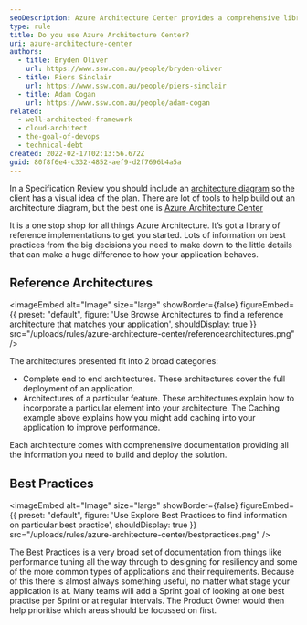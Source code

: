 ```yaml
---
seoDescription: Azure Architecture Center provides a comprehensive library of reference implementations and best practices to help you design and deploy well-architected solutions on Azure.
type: rule
title: Do you use Azure Architecture Center?
uri: azure-architecture-center
authors:
  - title: Bryden Oliver
    url: https://www.ssw.com.au/people/bryden-oliver
  - title: Piers Sinclair
    url: https://www.ssw.com.au/people/piers-sinclair
  - title: Adam Cogan
    url: https://www.ssw.com.au/people/adam-cogan
related:
  - well-architected-framework
  - cloud-architect
  - the-goal-of-devops
  - technical-debt
created: 2022-02-17T02:13:56.672Z
guid: 80f8f6e4-c332-4852-aef9-d2f7696b4a5a
---
```


In a Specification Review you should include an [architecture diagram](/architecture-diagram) so the client has a visual idea of the plan. There are lot of tools to help build out an architecture diagram, but the best one is [Azure Architecture Center](https://docs.microsoft.com/en-us/azure/architecture/)

It is a one stop shop for all things Azure Architecture. It’s got a library of reference implementations to get you started. Lots of information on best practices from the big decisions you need to make down to the little details that can make a huge difference to how your application behaves.

<youtubeEmbed url="https://www.youtube.com/watch?v=AhAz3BcXy0A" description="Video: Discovering the Azure Architecture Center | Azure Tips and Tricks (2 mins)" />

## Reference Architectures


<imageEmbed
  alt="Image"
  size="large"
  showBorder={false}
  figureEmbed={{
    preset: "default",
    figure: 'Use Browse Architectures to find a reference architecture that matches your application',
    shouldDisplay: true
  }}
  src="/uploads/rules/azure-architecture-center/referencearchitectures.png"
/>

The architectures presented fit into 2 broad categories:

* Complete end to end architectures. These architectures cover the full deployment of an application.
* Architectures of a particular feature. These architectures explain how to incorporate a particular element into your architecture. The Caching example above explains how you might add caching into your application to improve performance.

Each architecture comes with comprehensive documentation providing all the information you need to build and deploy the solution.

## Best Practices


<imageEmbed
  alt="Image"
  size="large"
  showBorder={false}
  figureEmbed={{
    preset: "default",
    figure: 'Use Explore Best Practices to find information on particular best practice',
    shouldDisplay: true
  }}
  src="/uploads/rules/azure-architecture-center/bestpractices.png"
/>

The Best Practices is a very broad set of documentation from things like performance tuning all the way through to designing for resiliency and some of the more common types of applications and their requirements. Because of this there is almost always something useful, no matter what stage your application is at. Many teams will add a Sprint goal of looking at one best practise per Sprint or at regular intervals. The Product Owner would then help prioritise which areas should be focussed on first.